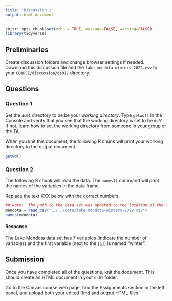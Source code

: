 ```yaml
---
title: "Discussion 1"
output: html_document
---
```


```r
knitr::opts_chunk$set(echo = TRUE, message=FALSE, warning=FALSE)
library(tidyverse)
```

## Preliminaries

Create discussion folders and change browser settings if needed.
Download this discussion file and the `lake-mendota-winters-2022.csv` to your `COURSE/discussion/ds01/` directory.

## Questions

### Question 1

Set the `ds01` directory to be be your *working directory*.
Type `getwd()` in the Console and verify that you see that the working directory is set to be `ds01`.
If not, learn how to set the working directory from someone in your group or the TA.

When you knit this document,
the following R chunk will print your working directory to the output document.

```r
getwd()
```

### Question 2

The following R chunk will read the data.
The `names()` command will print the names of the variables in the data frame.

Replace the text XXX below with the correct numbers.

```r
## Note:  The path to the data set was updated to the location of the data file
mendota = read_csv("../../data/lake-mendota-winters-2022.csv")
names(mendota)
```


#### Response

The Lake Mendota data set has 7 variables (indicate the number of variables) and the first variable (next to the `[1]`) is named "winter".


## Submission

Once you have completed all of the questions, knit the document.
This should create an HTML document in your `ds01` folder.

Go to the Canvas course web page, find the Assignments section in the left panel, and upload both your edited Rmd and output HTML files.
